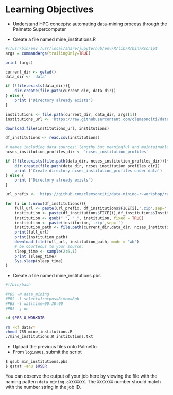
# Learning Objectives

- Understand HPC concepts: automating data-mining process through the Palmetto Supercomputer

- Create a file named mine_institutions.R

```r
#!/usr/bin/env /usr/local/share/jupyterhub/env/R/lib/R/bin/Rscript
args = commandArgs(trailingOnly=TRUE)

print (args)

current_dir <- getwd()
data_dir <- 'data'

if (!file.exists(data_dir)){
    dir.create(file.path(current_dir, data_dir))
} else {
    print ("Directory already exists")
}

institutions <- file.path(current_dir, data_dir, args[1])
institutions_url <- 'https://raw.githubusercontent.com/clemsonciti/data-mining-r-workshop/master/institutions.txt'

download.file(institutions_url, institutions)

df_institutions <- read.csv(institutions)

# names including data sources: lengthy but meaningful and maintainable
ncses_institution_profiles_dir <- 'ncses_institution_profiles'

if (!file.exists(file.path(data_dir, ncses_institution_profiles_dir))){
    dir.create(file.path(data_dir, ncses_institution_profiles_dir))
    print ('Create directory ncses_institution_profiles under data')
} else {
    print ("Directory already exists")
}

url_prefix <- 'https://github.com/clemsonciti/data-mining-r-workshop/raw/master/samples/ncses_institution_profiles/'

for (i in 1:nrow(df_institutions)){
    full_url <- paste(url_prefix, df_institutions$FICE[i],'.zip',sep='')
    institution <- paste(df_institutions$FICE[i],df_institutions$Institutions[i],sep='_')
    institution <- gsub(" ", "_", institution, fixed = TRUE)
    institution <- paste(institution,'.zip',sep='')
    institution_path <- file.path(current_dir,data_dir, ncses_institution_profiles_dir, institution)
    print(full_url)
    print(institution_path)
    download.file(full_url, institution_path, mode = "wb")
    # be courteous to your source:
    sleep_time <- sample(2:6,1)
    print (sleep_time)
    Sys.sleep(sleep_time)
}
```

- Create a file named mine_institutions.pbs

```bash
#!/bin/bash

#PBS -N data_mining
#PBS -l select=1:ncpus=8:mem=8gb
#PBS -l walltime=00:30:00
#PBS -j oe

cd $PBS_O_WORKDIR

rm -Rf data/*
chmod 755 mine_institutions.R 
./mine_institutions.R institutions.txt
```

- Upload the previous files onto Palmetto
- From `login001`, submit the script

```bash
$ qsub min_institutions.pbs
$ qstat -anu $USER
```

You can observe the output of your job here by viewing the file with the naming pattern `data_mining.oXXXXXXX`. The `XXXXXXX` number should match with the number string in the job ID. 
